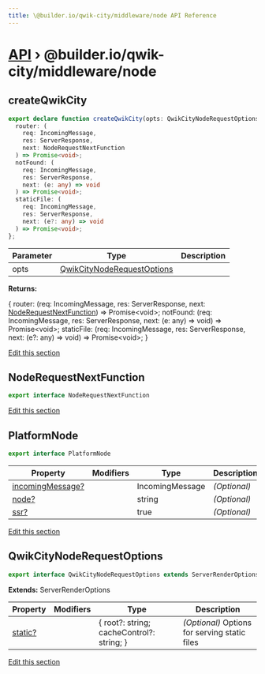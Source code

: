 ```yaml
---
title: \@builder.io/qwik-city/middleware/node API Reference
---
```


<h1><a href="/api">API</a> &rsaquo; @builder.io/qwik-city/middleware/node</h1>

<h2 id="createqwikcity" title="function - createQwikCity" data-kind="function" data-kind-label="F"><a aria-hidden="true" tabindex="-1" href="#createqwikcity"><span class="icon icon-link"></span></a>createQwikCity</h2>

```typescript
export declare function createQwikCity(opts: QwikCityNodeRequestOptions): {
  router: (
    req: IncomingMessage,
    res: ServerResponse,
    next: NodeRequestNextFunction
  ) => Promise<void>;
  notFound: (
    req: IncomingMessage,
    res: ServerResponse,
    next: (e: any) => void
  ) => Promise<void>;
  staticFile: (
    req: IncomingMessage,
    res: ServerResponse,
    next: (e?: any) => void
  ) => Promise<void>;
};
```

| Parameter | Type                                                      | Description |
| --------- | --------------------------------------------------------- | ----------- |
| opts      | [QwikCityNodeRequestOptions](#qwikcitynoderequestoptions) |             |

**Returns:**

{ router: (req: IncomingMessage, res: ServerResponse, next: [NodeRequestNextFunction](#noderequestnextfunction)) =&gt; Promise&lt;void&gt;; notFound: (req: IncomingMessage, res: ServerResponse, next: (e: any) =&gt; void) =&gt; Promise&lt;void&gt;; staticFile: (req: IncomingMessage, res: ServerResponse, next: (e?: any) =&gt; void) =&gt; Promise&lt;void&gt;; }

<p class="api-edit"><a href="https://github.com/BuilderIO/qwik/tree/main/packages/qwik-city/middleware/node/index.ts" target="_blanks">Edit this section</a></p>

<h2 id="noderequestnextfunction" title="interface - NodeRequestNextFunction" data-kind="interface" data-kind-label="I"><a aria-hidden="true" tabindex="-1" href="#noderequestnextfunction"><span class="icon icon-link"></span></a>NodeRequestNextFunction</h2>

```typescript
export interface NodeRequestNextFunction
```

<p class="api-edit"><a href="https://github.com/BuilderIO/qwik/tree/main/packages/qwik-city/middleware/node/index.ts" target="_blanks">Edit this section</a></p>

<h2 id="platformnode" title="interface - PlatformNode" data-kind="interface" data-kind-label="I"><a aria-hidden="true" tabindex="-1" href="#platformnode"><span class="icon icon-link"></span></a>PlatformNode</h2>

```typescript
export interface PlatformNode
```

| Property              | Modifiers | Type            | Description  |
| --------------------- | --------- | --------------- | ------------ |
| [incomingMessage?](#) |           | IncomingMessage | _(Optional)_ |
| [node?](#)            |           | string          | _(Optional)_ |
| [ssr?](#)             |           | true            | _(Optional)_ |

<p class="api-edit"><a href="https://github.com/BuilderIO/qwik/tree/main/packages/qwik-city/middleware/node/index.ts" target="_blanks">Edit this section</a></p>

<h2 id="qwikcitynoderequestoptions" title="interface - QwikCityNodeRequestOptions" data-kind="interface" data-kind-label="I"><a aria-hidden="true" tabindex="-1" href="#qwikcitynoderequestoptions"><span class="icon icon-link"></span></a>QwikCityNodeRequestOptions</h2>

```typescript
export interface QwikCityNodeRequestOptions extends ServerRenderOptions
```

**Extends:** ServerRenderOptions

| Property     | Modifiers | Type                                      | Description                                   |
| ------------ | --------- | ----------------------------------------- | --------------------------------------------- |
| [static?](#) |           | { root?: string; cacheControl?: string; } | _(Optional)_ Options for serving static files |

<p class="api-edit"><a href="https://github.com/BuilderIO/qwik/tree/main/packages/qwik-city/middleware/node/index.ts" target="_blanks">Edit this section</a></p>
